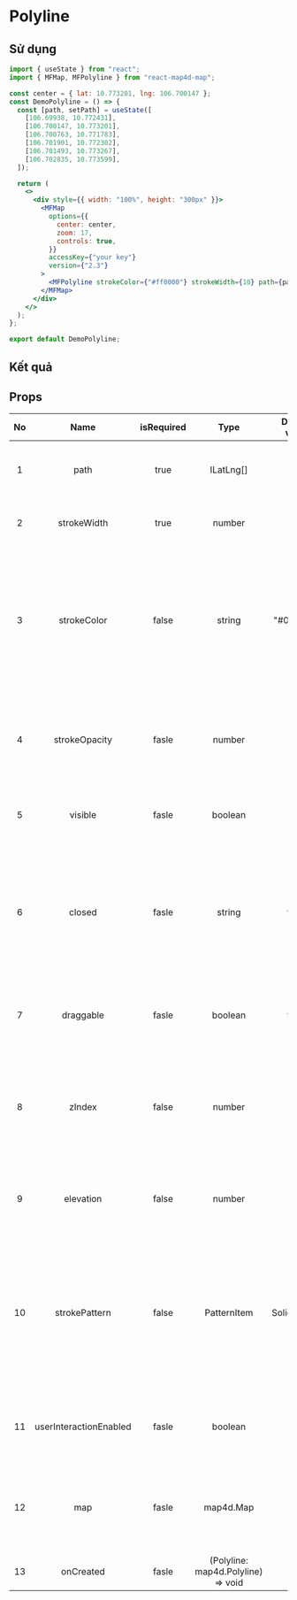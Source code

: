 # Polyline

## Sử dụng

```jsx filename="demo.js" copy
import { useState } from "react";
import { MFMap, MFPolyline } from "react-map4d-map";

const center = { lat: 10.773201, lng: 106.700147 };
const DemoPolyline = () => {
  const [path, setPath] = useState([
    [106.69938, 10.772431],
    [106.700147, 10.773201],
    [106.700763, 10.771783],
    [106.701901, 10.772302],
    [106.701493, 10.773267],
    [106.702835, 10.773599],
  ]);

  return (
    <>
      <div style={{ width: "100%", height: "300px" }}>
        <MFMap
          options={{
            center: center,
            zoom: 17,
            controls: true,
          }}
          accessKey={"your key"}
          version={"2.3"}
        >
          <MFPolyline strokeColor={"#ff0000"} strokeWidth={10} path={path} />
        </MFMap>
      </div>
    </>
  );
};

export default DemoPolyline;
```

## Kết quả


<DemoPolyline />

## Props

| No  |          Name          | isRequired |                Type                | Default value |                                                                      Description                                                                       |
| :-: | :--------------------: | :--------: | :--------------------------------: | :-----------: | :----------------------------------------------------------------------------------------------------------------------------------------------------: |
|  1  |          path          |    true    |             ILatLng[]              |               |                                                 Truyền vào một mảng các tọa độ ILatLng để tạo Polyline                                                 |
|  2  |      strokeWidth       |    true    |               number               |               |                                                    Chỉ định độ rộng của Polyline theo đơn vị point                                                     |
|  3  |      strokeColor       |   false    |               string               |   "#0000FF"   |      Chỉ định màu sắc của Polyline theo mã HEX (ví dụ "#FF0000"). Tham số này không hỗ trợ chỉ định màu theo tên (ví dụ: red, green, blue, ...)       |
|  4  |     strokeOpacity      |   fasle    |               number               |       1       |                               Chỉ định độ trong suốt của Polyline, khoảng giá trị của nó nằm trong khoảng từ 0.0 đến 1.0                               |
|  5  |        visible         |   fasle    |              boolean               |     true      |                                                    Xác định Polyline có thể ẩn hay hiện trên bản đồ                                                    |
|  6  |         closed         |   fasle    |               string               |     false     |   Chỉ định Polyline có nối điểm đầu và điểm cuối lại với nhau hay không. Nếu bạn chỉ định thuộc tính này bằng true thì bạn sẽ được một hình đa giác    |
|  7  |       draggable        |   fasle    |              boolean               |     false     |                                             Cho phép người dùng có thể kéo Polyline trên bản đồ hay không                                              |
|  8  |         zIndex         |   false    |               number               |       0       |                      Chỉ định thứ tự chồng nhau giữa các Polyline với nhau hoặc giữa Polyline với các đối tượng khác trên bản đồ                       |
|  9  |       elevation        |   false    |               number               |       0       |                                            Chỉ định độ cao của Polyline so với mực nước biển, đơn vị là mét                                            |
| 10  |     strokePattern      |   false    |            PatternItem             | SolidPattern  | Chỉ định kiểu vẽ của Polyline (SolidPattern, DashPattern, DotPattern hay IconPattern) Chỉ định độ cao của Polyline so với mực nước biển, đơn vị là mét |
| 11  | userInteractionEnabled |   fasle    |              boolean               |     true      |                                            Cho phép người dùng có thể tương tác được với Polyline hay không                                            |
| 12  |          map           |   fasle    |             map4d.Map              |               |                                   Hiển thị Polyline ở map nào, nếu không có sẽ hiển thị ở map gần nhất chứa Polyline                                   |
| 13  |       onCreated        |   fasle    | (Polyline: map4d.Polyline) => void |               |                                                               Event sau khi tạo Polyline                                                               |
